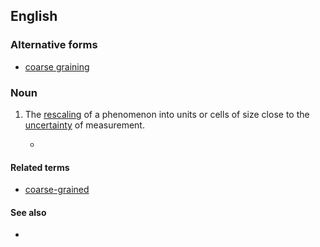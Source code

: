 ==English==
===Alternative forms===
*[[coarse graining]]

===Noun===
{{en-noun|head=[[coarse]]-[[graining]]}}

# {{context|science}} The [[rescaling]] of a phenomenon into units or cells of size close to the [[uncertainty]] of measurement.
#*{{quote-book|2005|James B. Hartle|Quo Vadis Quantum Mechanics?|page=75|isbn=3540221883|chapter=What Connects Different Interpretations of Quantum Mechanics?|url=http://books.google.com/books?id=6HEaNL40C0MC|
passage=As human observers we focus almost entirely on '''coarse-grainings''' of this quasiclassical realm. However, quantum theory does not distinguish the classical realm from other decoherent sets...}}

====Related terms====
*[[coarse-grained]]

====See also====
*{{pedialite|Granularity}}